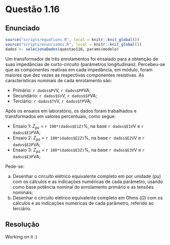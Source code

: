 <!-- Criado por Djonathan Quadras -->

# Questão 1.16 {-}

## Enunciado {-}

```r
source("scripts/equations.R", local = knitr::knit_global())
source("scripts/enunciados.R", local = knitr::knit_global())
dados <- selecionaDados(questao116, params$modelo)
```

Um transformador de três enrolamentos foi ensaiado para a obtenção de suas impedâncias de curto-circuito (parâmetros longitudinais). Percebeu-se que as componentes reativas em cada impedância, em módulo, foram maiores que dez vezes as respectivas componentes resistivas. As características nominais de cada enrolamento são:

- Primário: `r dados$PV`V, `r dados$PP`VA;
- Secundário: `r dados$SV`V, `r dados$SP`VA;
- Terciário: `r dados$TV`V, `r dados$TP`VA;

Após os ensaios em laboratório, os dados foram trabalhados e transformados em valores percentuais, como segue:

- Ensaio 1: $Z_{ps}$ = `r 100*(dados$E1Z)`%, na base `r dados$E1V`V e `r dados$E1P`VA;
- Ensaio 2: $Z_{ps}$ = `r 100*(dados$E2Z)`%, na base `r dados$E2V`V e `r dados$E2P`VA;
- Ensaio 3: $Z_{ps}$ = `r 100*(dados$E3Z)`%, na base `r dados$E3V`V e `r dados$E3P`VA;

Pede-se:

a. Desenhar o circuito elétrico equivalente completo em por unidade (pu) com os cálculos e as indicações numéricas de cada parâmetro, usando como base potência nominal do enrolamento primário e as tensões nominais;
b. Desenhar o circuito elétrico equivalente completo em Ohms ($\Omega$) com os cálculos e as indicações numéricas de cada parâmetro, referido ao terciário. 

## Resolução {-}

Working on it :)
